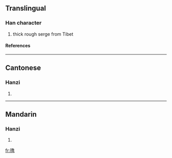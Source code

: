 {{see|氌}}

==Translingual==
===Han character===
{{Han char|rn=82|rad=毛|as=12|sn=16|four=|canj=竹山弓田日 (HUNWA), X竹山弓田 (XHUNW)}}
# thick rough serge from Tibet
====References====
{{Han ref|kx=0596.231|hdz=32006.050|uh=6C07|ud=27655}}

----
==Cantonese==
===Hanzi===
{{yue-hanzi|jyut=|y=lou5}}
# {{defn|Cantonese}}

----
==Mandarin==
===Hanzi===
{{cmn-hanzi|tra=氌|pin=[[lǔ]] (lu3), [[luó]] (luo2)|wg=lu<sup>3</sup>, lo<sup>2</sup>}}
# {{defn|Mandarin}}

[[fr:氇]]